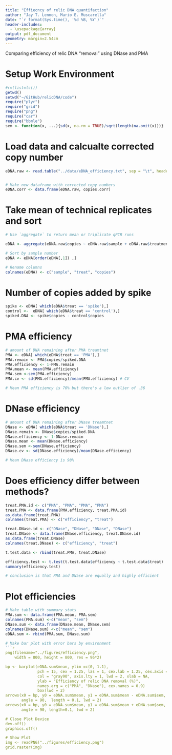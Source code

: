 ```yaml
---
title: "Effiecncy of relic DNA quantifaction"
author: "Jay T. Lennon, Mario E. Muscarella"
date: "`r format(Sys.time(), '%d %B, %Y')`"
header-includes:
  - \usepackage{array}
output: pdf_document
geometry: margin=2.54cm
---
```


Comparing efficiency of relic DNA "removal" using DNase and PMA

# Setup Work Environment
```r
#rm(list=ls())
getwd()
setwd("~/GitHub/relicDNA/code")
require("plyr")
require("grid")
require("png")
require("car")
require("bbmle")
sem <- function(x, ...){sd(x, na.rm = TRUE)/sqrt(length(na.omit(x)))}
```

# Load data and calcualte corrected copy number
```r
eDNA.raw <- read.table("../data/eDNA_efficiency.txt", sep = "\t", header = T)


# Make new dataframe with corrected copy numbers
eDNA.corr <- data.frame(eDNA.raw, copies.corr)
```

# Take mean of technical replicates and sort
```r
# Use `aggregate` to return mean or triplicate qPCR runs

eDNA <- aggregate(eDNA.raw$copies ~ eDNA.raw$sample + eDNA.raw$treatment, eDNA.raw, mean)

# Sort by sample number
eDNA <- eDNA[order(eDNA[,1]) ,]

# Rename columns
colnames(eDNA) <- c("sample", "treat", "copies")
```

# Number of copies added by spike
```r
spike <- eDNA[ which(eDNA$treat == 'spike'),]
control <-  eDNA[ which(eDNA$treat == 'control'),]
spiked.DNA <- spike$copies - control$copies
```

# PMA efficiency
```r
# amount of DNA remaining after PMA treamtnet
PMA <- eDNA[ which(eDNA$treat == 'PMA'),]
PMA.remain <- PMA$copies/spiked.DNA
PMA.efficiency <- 1-PMA.remain
PMA.mean <- mean(PMA.efficiency)
PMA.sem <-sem(PMA.efficiency)
PMA.cv <- sd(PMA.efficiency)/mean(PMA.efficiency) # CV

# Mean PMA efficiency is 70% but there's a low outlier of .36
```

# DNase efficiency
```r
# amount of DNA remaining after DNase treamtnet
DNase <- eDNA[ which(eDNA$treat == 'DNase'),]
DNase.remain <- DNase$copies/spiked.DNA
DNase.efficiency <- 1-DNase.remain
DNase.mean <- mean(DNase.efficiency)
DNase.sem <-sem(DNase.efficiency)
DNase.cv <- sd(DNase.efficiency)/mean(DNase.efficiency)

# Mean DNase efficiency is 98% 
```

# Does efficiency differ between methods?
```r
treat.PMA.id <- c("PMA", "PMA", "PMA", "PMA")
treat.PMA <- data.frame(PMA.efficiency, treat.PMA.id)
as.data.frame(treat.PMA)
colnames(treat.PMA) <- c("efficiency", "treat")

treat.DNase.id <- c("DNase", "DNase", "DNase", "DNase")
treat.DNase <- data.frame(DNase.efficiency, treat.DNase.id)
as.data.frame(treat.DNase)
colnames(treat.DNase) <- c("efficiency", "treat")

t.test.data <- rbind(treat.PMA, treat.DNase)

efficiency.test <- t.test(t.test.data$efficiency ~ t.test.data$treat)
summary(efficiency.test)

# conclusion is that PMA and DNase are equally and highly efficient
```


# Plot efficiencies
```r
# Make table with summary stats
PMA.sum <- data.frame(PMA.mean, PMA.sem)
colnames(PMA.sum) <-c("mean", "sem")
DNase.sum <- data.frame(DNase.mean, DNase.sem)
colnames(DNase.sum) <-c("mean", "sem")
eDNA.sum <- rbind(PMA.sum, DNase.sum)

# Make bar plot with error bars by environment
```r
png(filename="../figures/efficiency.png",
    width = 800, height = 800, res = 96*2)

bp <- barplot(eDNA.sum$mean, ylim =c(0, 1.1),
              pch = 15, cex = 1.25, las = 1, cex.lab = 1.25, cex.axis = 1,
              col = "gray90", axis.lty = 1, lwd = 2, xlab = NA,
              ylab = "Efficiency of relic DNA removal (%)",
              names.arg = c("PMA", "DNase"), cex.names = 0.9)
              box(lwd = 2)
arrows(x0 = bp, y0 = eDNA.sum$mean, y1 = eDNA.sum$mean - eDNA.sum$sem,
       angle = 90,  length = 0.1, lwd = 2)
arrows(x0 = bp, y0 = eDNA.sum$mean, y1 = eDNA.sum$mean + eDNA.sum$sem,
       angle = 90, length=0.1, lwd = 2)

# Close Plot Device
dev.off()
graphics.off()

# Show Plot
img <- readPNG("../figures/efficiency.png")
grid.raster(img)
```
